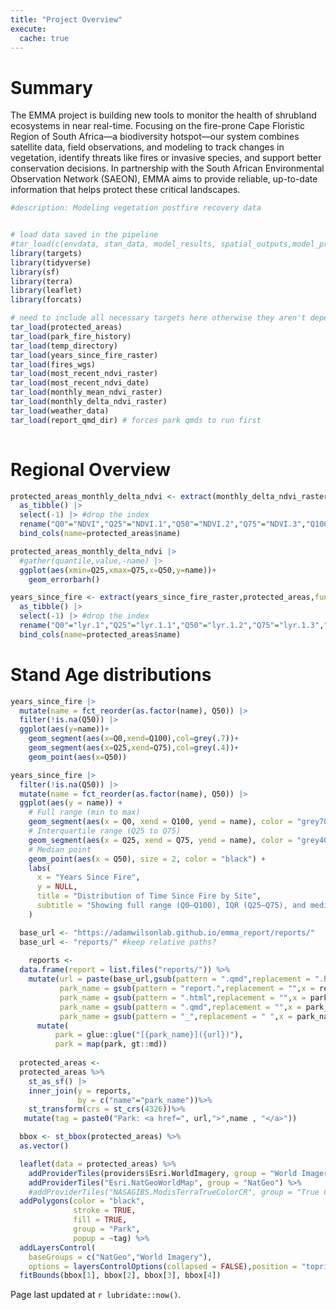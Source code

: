 ```yaml
---
title: "Project Overview"
execute: 
  cache: true
---
```



# Summary
The EMMA project is building new tools to monitor the health of shrubland ecosystems in near real-time. Focusing on the fire-prone Cape Floristic Region of South Africa—a biodiversity hotspot—our system combines satellite data, field observations, and modeling to track changes in vegetation, identify threats like fires or invasive species, and support better conservation decisions. In partnership with the South African Environmental Observation Network (SAEON), EMMA aims to provide reliable, up-to-date information that helps protect these critical landscapes.

```r
#description: Modeling vegetation postfire recovery data


# load data saved in the pipeline
#tar_load(c(envdata, stan_data, model_results, spatial_outputs,model_prediction)) 
library(targets)
library(tidyverse)
library(sf)
library(terra)
library(leaflet)
library(forcats)

# need to include all necessary targets here otherwise they aren't dependencies with tar_quarto()
tar_load(protected_areas)
tar_load(park_fire_history)
tar_load(temp_directory)
tar_load(years_since_fire_raster)
tar_load(fires_wgs)
tar_load(most_recent_ndvi_raster)
tar_load(most_recent_ndvi_date)
tar_load(monthly_mean_ndvi_raster)
tar_load(monthly_delta_ndvi_raster)
tar_load(weather_data)
tar_load(report_qmd_dir) # forces park qmds to run first
  
```


# Regional Overview

```r
protected_areas_monthly_delta_ndvi <- extract(monthly_delta_ndvi_raster,protected_areas,fun=quantile,na.rm=T) |> 
  as_tibble() |> 
  select(-1) |> #drop the index
  rename("Q0"="NDVI","Q25"="NDVI.1","Q50"="NDVI.2","Q75"="NDVI.3","Q100"="NDVI.4") |> 
  bind_cols(name=protected_areas$name)

```

```r
protected_areas_monthly_delta_ndvi |> 
  #gather(quantile,value,-name) |> 
  ggplot(aes(xmin=Q25,xmax=Q75,x=Q50,y=name))+
    geom_errorbarh()

```

```r
years_since_fire <- extract(years_since_fire_raster,protected_areas,fun=quantile,na.rm=T) |> 
  as_tibble() |> 
  select(-1) |> #drop the index
  rename("Q0"="lyr.1","Q25"="lyr.1.1","Q50"="lyr.1.2","Q75"="lyr.1.3","Q100"="lyr.1.4") |> 
  bind_cols(name=protected_areas$name)

```
# Stand Age distributions
```r
years_since_fire |> 
  mutate(name = fct_reorder(as.factor(name), Q50)) |>
  filter(!is.na(Q50)) |> 
  ggplot(aes(y=name))+
    geom_segment(aes(x=Q0,xend=Q100),col=grey(.7))+
    geom_segment(aes(x=Q25,xend=Q75),col=grey(.4))+
    geom_point(aes(x=Q50))

years_since_fire |> 
  filter(!is.na(Q50)) |> 
  mutate(name = fct_reorder(as.factor(name), Q50)) |> 
  ggplot(aes(y = name)) +
    # Full range (min to max)
    geom_segment(aes(x = Q0, xend = Q100, yend = name), color = "grey70", linewidth = .5) +
    # Interquartile range (Q25 to Q75)
    geom_segment(aes(x = Q25, xend = Q75, yend = name), color = "grey40", linewidth = 1) +
    # Median point
    geom_point(aes(x = Q50), size = 2, color = "black") +
    labs(
      x = "Years Since Fire",
      y = NULL,
      title = "Distribution of Time Since Fire by Site",
      subtitle = "Showing full range (Q0–Q100), IQR (Q25–Q75), and median (Q50)"
    ) 

```


```r
  base_url <- "https://adamwilsonlab.github.io/emma_report/reports/"
  base_url <- "reports/" #keep relative paths?
  
    reports <- 
  data.frame(report = list.files("reports/")) %>%
    mutate(url = paste(base_url,gsub(pattern = ".qmd",replacement = ".html",x = report),sep = ""),
           park_name = gsub(pattern = "report.",replacement = "",x = report),
           park_name = gsub(pattern = ".html",replacement = "",x = park_name),
           park_name = gsub(pattern = ".qmd",replacement = "",x = park_name),
           park_name = gsub(pattern = "_",replacement = " ",x = park_name)) %>%
      mutate(
          park = glue::glue("[{park_name}]({url})"),
          park = map(park, gt::md))
  
  protected_areas <-
  protected_areas %>%
    st_as_sf() |> 
    inner_join(y = reports,
               by = c("name"="park_name"))%>% 
    st_transform(crs = st_crs(4326))%>% 
   mutate(tag = paste0("Park: <a href=", url,">",name , "</a>"))

  bbox <- st_bbox(protected_areas) %>%
  as.vector()


```

```r


  leaflet(data = protected_areas) %>%
    addProviderTiles(providers$Esri.WorldImagery, group = "World Imagery") %>%
    addProviderTiles("Esri.NatGeoWorldMap", group = "NatGeo") %>%
    #addProviderTiles("NASAGIBS.ModisTerraTrueColorCR", group = "True Colors") %>%
  addPolygons(color = "black",
              stroke = TRUE,
              fill = TRUE,
              group = "Park",
              popup = ~tag) %>%
  addLayersControl(
    baseGroups = c("NatGeo","World Imagery"),
    options = layersControlOptions(collapsed = FALSE),position = "topright") %>%
  fitBounds(bbox[1], bbox[2], bbox[3], bbox[4])

```

Page last updated at `r lubridate::now()`.

